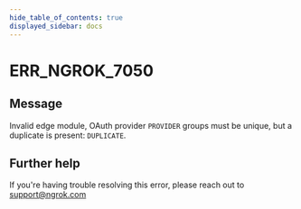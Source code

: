 ```yaml
---
hide_table_of_contents: true
displayed_sidebar: docs
---
```



# ERR_NGROK_7050

## Message

Invalid edge module, OAuth provider `PROVIDER` groups must be unique, but a duplicate is present: `DUPLICATE`.

<ErrorDetails error="err_ngrok_7050" />

## Further help

If you're having trouble resolving this error, please reach out to [support@ngrok.com](mailto:support@ngrok.com?subject=Help%20with%20ERR_NGROK_7050)
